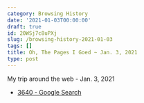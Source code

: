 ```yaml
---
category: Browsing History
date: '2021-01-03T00:00:00'
draft: true
id: 20WSj7c8uPXj
slug: /browsing-history-2021-01-03
tags: []
title: Oh, The Pages I Goed ~ Jan. 3, 2021
type: post
---
```


My trip around the web - Jan. 3, 2021

- [3640 - Google Search](https://www.google.com/search?client=safari&rls=en&q=3640&ie=UTF-8&oe=UTF-8)